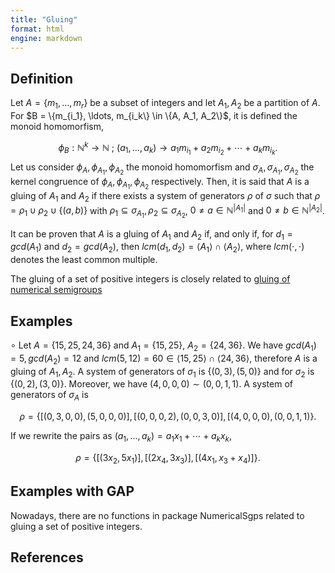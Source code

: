 ```yaml
---
title: "Gluing"
format: html
engine: markdown
---
```


<!-- Definición de Num. Sem. -->

## Definition

Let $A = \{m_1, \ldots, m_r\}$ be a subset of integers and let $A_1, A_2$ be a partition of $A$. For $B = \{m_{i_1}, \ldots, m_{i_k\} \in \{A, A_1, A_2\}$, it is defined the monoid homomorfism,

$$
\phi_B: \mathbb{N}^k \to \mathbb{N} ~ ; ~ (a_1, \ldots, a_k) \to a_1 m_{i_1} + a_2 m_{i_2} + \cdots + a_k m_{i_k}.
$$
Let us consider $\phi_{A}, \phi_{A_1}, \phi_{A_2}$ the monoid homomorfism and $\sigma_A, \sigma_{A_1}, \sigma_{A_2}$ the kernel congruence of $\phi_A, \phi_{A_1}, \phi_{A_2}$ respectively. Then, it is said that $A$ is a gluing of $A_1$ and $A_2$ if there exists a system of generators $\rho$ of $\sigma$ such that $\rho = \rho_1 \cup \rho_2 \cup \{(a,b)\}$ with $\rho_1 \subseteq \sigma_{A_1}, \rho_2 \subseteq \sigma_{A_2}$, $0 \ne a \in \mathbb{N}^{|A_1|}$ and $0 \ne b \in \mathbb{N}^{|A_2|}$.


It can be proven that $A$ is a gluing of $A_1$ and $A_2$ if, and only if, for $d_1 = gcd(A_1)$ and $d_2 = gcd(A_2)$, then $lcm(d_1, d_2) = \langle A_1 \rangle \cap \langle A_2 \rangle$, where $lcm(\cdot, \cdot)$ denotes the least common multiple.

The gluing of a set of positive integers is closely related to [gluing of numerical semigroups](Gluing-NS.qmd)

## Examples

$\circ$ Let $A = \{15, 25, 24, 36\}$ and $A_1 = \{15, 25\}$, $A_2 = \{24, 36\}$. We have $gcd(A_1) = 5, gcd(A_2) = 12$ and $lcm(5, 12) = 60 \in \langle 15, 25 \rangle \cap \langle 24, 36 \rangle$, therefore $A$ is a gluing of $A_1, A_2$. A system of generators of $\sigma_1$ is $\{(0, 3), (5,0)\}$ and for $\sigma_2$ is $\{(0,2), (3,0)\}$. Moreover, we have $(4, 0, 0, 0) \sim (0, 0, 1, 1)$. A system of generators of $\sigma_A$ is

$$
\rho = \{[(0,3,0,0), (5,0,0,0)], [(0,0,0,2), (0,0,3,0)], [(4,0,0,0), (0,0,1,1)\}.
$$

If we rewrite the pairs as $(a_1, \ldots, a_k) = a_1 x_1 + \cdots + a_k x_k$,

$$
\rho = \{[(3x_2, 5x_1)], [(2x_4, 3x_3)], [(4x_1, x_3 + x_4)]\}.
$$


## Examples with GAP

Nowadays, there are no functions in package NumericalSgps related to gluing a set of positive integers.


## References